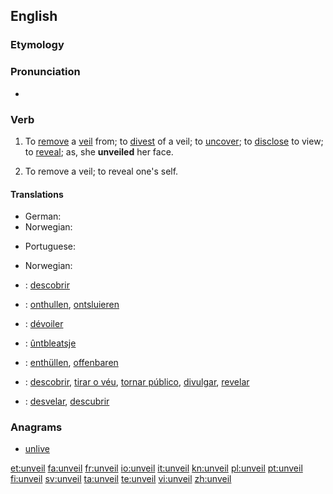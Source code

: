 ==English==

===Etymology===
{{prefix|un|veil}}

===Pronunciation===
* {{rhymes|eɪl}}

===Verb===
{{en-verb}}

# {{transitive}} To [[remove]] a [[veil]] from; to [[divest]] of a veil; to [[uncover]]; to [[disclose]] to view; to [[reveal]]; as, she '''unveiled''' her face.
# {{intransitive}} To remove a veil; to reveal one's self.

====Translations====
{{trans-top|to uncover}}
* German: {{t+|de|enthüllen}}
* Norwegian: {{t|no|avdekke}}
{{trans-mid}}
* Portuguese: {{t+|pt|revelar}}
{{trans-bottom}}

{{trans-top|to reveal one's self}}
{{trans-mid}}
* Norwegian: {{t|no|blottstille}}
{{trans-bottom}}

{{checktrans-top}}
* {{ttbc|Catalan}}: [[descobrir]]
* {{ttbc|Dutch}}: [[onthullen]], [[ontsluieren]]
* {{ttbc|French}}: [[dévoiler]]
* {{ttbc|West Frisian}}: [[ûntbleatsje]]
{{checktrans-mid}}
* {{ttbc|German}}: [[enthüllen]], [[offenbaren]]
* {{ttbc|Portuguese}}: [[descobrir]], [[tirar o véu]], [[tornar público]], [[divulgar]], [[revelar]]
* {{ttbc|Spanish}}: [[desvelar]], [[descubrir]]
{{checktrans-bottom}}

===Anagrams===
* [[unlive#English|unlive]]

[[et:unveil]]
[[fa:unveil]]
[[fr:unveil]]
[[io:unveil]]
[[it:unveil]]
[[kn:unveil]]
[[pl:unveil]]
[[pt:unveil]]
[[fi:unveil]]
[[sv:unveil]]
[[ta:unveil]]
[[te:unveil]]
[[vi:unveil]]
[[zh:unveil]]